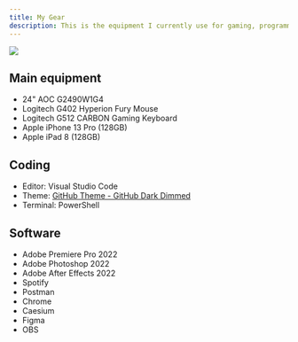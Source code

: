 ```yaml
---
title: My Gear
description: This is the equipment I currently use for gaming, programming, making videos, and every day.
---
```


![](/static/images/desk.png)

## Main equipment

- 24" AOC G2490W1G4
- Logitech G402 Hyperion Fury Mouse
- Logitech G512 CARBON Gaming Keyboard
- Apple iPhone 13 Pro (128GB)
- Apple iPad 8 (128GB)

## Coding

- Editor: Visual Studio Code
- Theme: [GitHub Theme - GitHub Dark Dimmed](https://marketplace.visualstudio.com/items?itemName=GitHub.github-vscode-theme)
- Terminal: PowerShell

## Software

- Adobe Premiere Pro 2022
- Adobe Photoshop 2022
- Adobe After Effects 2022
- Spotify
- Postman
- Chrome
- Caesium
- Figma
- OBS
